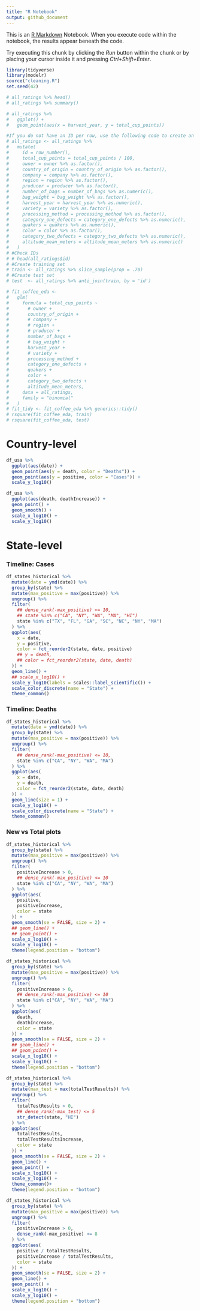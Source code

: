 ```yaml
---
title: "R Notebook"
output: github_document
---
```


This is an [R Markdown](http://rmarkdown.rstudio.com) Notebook. When you execute code within the notebook, the results appear beneath the code. 

Try executing this chunk by clicking the *Run* button within the chunk or by placing your cursor inside it and pressing *Ctrl+Shift+Enter*. 

```r
library(tidyverse)
library(modelr)
source("cleaning.R")
set.seed(42)
```


```r
# all_ratings %>% head()
# all_ratings %>% summary()
```


```r
# all_ratings %>%
#   ggplot() +
#   geom_point(aes(x = harvest_year, y = total_cup_points))
```

```r
#If you do not have an ID per row, use the following code to create an ID
# all_ratings <- all_ratings %>% 
#   mutate(
#     id = row_number(),
#     total_cup_points = total_cup_points / 100,
#     owner = owner %>% as.factor(),
#     country_of_origin = country_of_origin %>% as.factor(),
#     company = company %>% as.factor(),
#     region = region %>% as.factor(),
#     producer = producer %>% as.factor(),
#     number_of_bags = number_of_bags %>% as.numeric(),
#     bag_weight = bag_weight %>% as.factor(),
#     harvest_year = harvest_year %>% as.numeric(),
#     variety = variety %>% as.factor(),
#     processing_method = processing_method %>% as.factor(),
#     category_one_defects = category_one_defects %>% as.numeric(),
#     quakers = quakers %>% as.numeric(),
#     color = color %>% as.factor(),
#     category_two_defects = category_two_defects %>% as.numeric(),
#     altitude_mean_meters = altitude_mean_meters %>% as.numeric()
#   )
# #Check IDs
# # head(all_ratings$id) 
# #Create training set
# train <- all_ratings %>% slice_sample(prop = .70)
# #Create test set
# test  <- all_ratings %>% anti_join(train, by = 'id')
```

```r
# fit_coffee_eda <-
#   glm(
#     formula = total_cup_points ~ 
#       # owner + 
#       country_of_origin +
#       # company + 
#       # region +
#       # producer +
#       number_of_bags +
#       # bag_weight +
#       harvest_year +
#       # variety +
#       processing_method +
#       category_one_defects +
#       quakers +
#       color +
#       category_two_defects +
#       altitude_mean_meters,
#     data = all_ratings,
#     family = "binomial"
#   )
# fit_tidy <- fit_coffee_eda %>% generics::tidy()
# rsquare(fit_coffee_eda, train)
# rsquare(fit_coffee_eda, test)
```

# Country-level
<!-- -------------------------------------------------- -->


```r
df_usa %>%
  ggplot(aes(date)) +
  geom_point(aes(y = death, color = "Deaths")) +
  geom_point(aes(y = positive, color = "Cases")) +
  scale_y_log10()
```

```r
df_usa %>%
  ggplot(aes(death, deathIncrease)) +
  geom_point() +
  geom_smooth() +
  scale_x_log10() +
  scale_y_log10()
```

# State-level
<!-- -------------------------------------------------- -->

### Timeline: Cases

```r
df_states_historical %>%
  mutate(date = ymd(date)) %>%
  group_by(state) %>%
  mutate(max_positive = max(positive)) %>%
  ungroup() %>%
  filter(
    ## dense_rank(-max_positive) <= 10,
    ## state %in% c("CA", "NY", "WA", "MA", "HI")
    state %in% c("TX", "FL", "GA", "SC", "NC", "NY", "MA")
  ) %>%
  ggplot(aes(
    x = date,
    y = positive,
    color = fct_reorder2(state, date, positive)
    ## y = death,
    ## color = fct_reorder2(state, date, death)
  )) +
  geom_line() +
  ## scale_x_log10() +
  scale_y_log10(labels = scales::label_scientific()) +
  scale_color_discrete(name = "State") +
  theme_common()
```

### Timeline: Deaths

```r
df_states_historical %>%
  mutate(date = ymd(date)) %>%
  group_by(state) %>%
  mutate(max_positive = max(positive)) %>%
  ungroup() %>%
  filter(
    ## dense_rank(-max_positive) <= 10,
    state %in% c("CA", "NY", "WA", "MA")
  ) %>%
  ggplot(aes(
    x = date,
    y = death,
    color = fct_reorder2(state, date, death)
  )) +
  geom_line(size = 1) +
  scale_y_log10() +
  scale_color_discrete(name = "State") +
  theme_common()
```

### New vs Total plots

```r
df_states_historical %>%
  group_by(state) %>%
  mutate(max_positive = max(positive)) %>%
  ungroup() %>%
  filter(
    positiveIncrease > 0,
    ## dense_rank(-max_positive) <= 10
    state %in% c("CA", "NY", "WA", "MA")
  ) %>%
  ggplot(aes(
    positive,
    positiveIncrease,
    color = state
  )) +
  geom_smooth(se = FALSE, size = 2) +
  ## geom_line() +
  ## geom_point() +
  scale_x_log10() +
  scale_y_log10() +
  theme(legend.position = "bottom")
```

```r
df_states_historical %>%
  group_by(state) %>%
  mutate(max_positive = max(positive)) %>%
  ungroup() %>%
  filter(
    positiveIncrease > 0,
    ## dense_rank(-max_positive) <= 10
    state %in% c("CA", "NY", "WA", "MA")
  ) %>%
  ggplot(aes(
    death,
    deathIncrease,
    color = state
  )) +
  geom_smooth(se = FALSE, size = 2) +
  ## geom_line() +
  ## geom_point() +
  scale_x_log10() +
  scale_y_log10() +
  theme(legend.position = "bottom")
```

```r
df_states_historical %>%
  group_by(state) %>%
  mutate(max_test = max(totalTestResults)) %>%
  ungroup() %>%
  filter(
    totalTestResults > 0,
    ## dense_rank(-max_test) <= 5
    str_detect(state, "HI")
  ) %>%
  ggplot(aes(
    totalTestResults,
    totalTestResultsIncrease,
    color = state
  )) +
  geom_smooth(se = FALSE, size = 2) +
  geom_line() +
  geom_point() +
  scale_x_log10() +
  scale_y_log10() +
  theme_common()+
  theme(legend.position = "bottom")
```


```r
df_states_historical %>%
  group_by(state) %>%
  mutate(max_positive = max(positive)) %>%
  ungroup() %>%
  filter(
    positiveIncrease > 0,
    dense_rank(-max_positive) <= 8
  ) %>%
  ggplot(aes(
    positive / totalTestResults,
    positiveIncrease / totalTestResults,
    color = state
  )) +
  geom_smooth(se = FALSE, size = 2) +
  geom_line() +
  geom_point() +
  scale_x_log10() +
  scale_y_log10() +
  theme(legend.position = "bottom")
```

